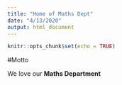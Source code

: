 ```yaml
---
title: "Home of Maths Dept"
date: "4/13/2020"
output: html_document
---
```


```r
knitr::opts_chunk$set(echo = TRUE)
```
  
#Motto  

We love our **Maths Department** 